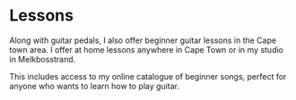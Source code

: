 
# Lessons

Along with guitar pedals, I also offer beginner guitar lessons in the Cape town area. I offer at home lessons anywhere in Cape Town or in my studio in Melkbosstrand.

<HomeLessons />
<StudioLessons />

This includes access to my online catalogue of beginner songs, perfect for anyone who wants to learn how to play guitar. 
